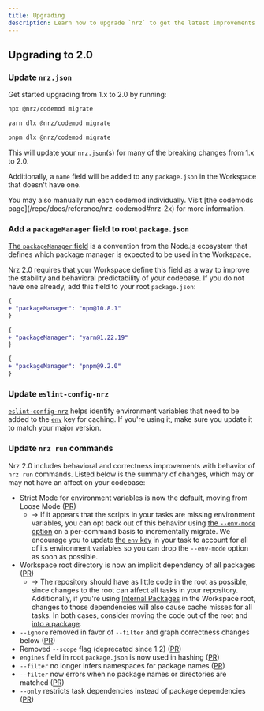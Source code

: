```yaml
---
title: Upgrading
description: Learn how to upgrade `nrz` to get the latest improvements to your repository.
---
```



## Upgrading to 2.0

<Steps>
<Step>

### Update `nrz.json`

Get started upgrading from 1.x to 2.0 by running:

<PackageManagerTabs>

<Tab>

```bash title="Terminal"
npx @nrz/codemod migrate
```

</Tab>

<Tab>

```bash title="Terminal"
yarn dlx @nrz/codemod migrate
```

</Tab>

<Tab>

```bash title="Terminal"
pnpm dlx @nrz/codemod migrate
```

</Tab>

</PackageManagerTabs>

This will update your `nrz.json`(s) for many of the breaking changes from 1.x to 2.0.

Additionally, a `name` field will be added to any `package.json` in the Workspace that doesn't have one.

<Callout type="good-to-know">
  You may also manually run each codemod individually. Visit [the codemods
  page](/repo/docs/reference/nrz-codemod#nrz-2x) for more information.
</Callout>

</Step>

<Step>

### Add a `packageManager` field to root `package.json`

[The `packageManager` field](https://nodejs.org/api/packages.html#packagemanager) is a convention from the Node.js ecosystem that defines which package manager is expected to be used in the Workspace.

Nrz 2.0 requires that your Workspace define this field as a way to improve the stability and behavioral predictability of your codebase. If you do not have one already, add this field to your root `package.json`:

<PackageManagerTabs>
<Tab>

```diff title="./package.json"
{
+ "packageManager": "npm@10.8.1"
}
```

</Tab>

<Tab>

```diff title="./package.json"
{
+ "packageManager": "yarn@1.22.19"
}
```

</Tab>

<Tab>

```diff title="./package.json"
{
+ "packageManager": "pnpm@9.2.0"
}
```

</Tab>
</PackageManagerTabs>

</Step>
<Step>

### Update `eslint-config-nrz`

[`eslint-config-nrz`](/repo/docs/reference/eslint-config-nrz) helps identify environment variables that need to be added to the [`env`](/repo/docs/reference/configuration#env) key for caching. If you're using it, make sure you update it to match your major version.

</Step>

<Step>

### Update `nrz run` commands

Nrz 2.0 includes behavioral and correctness improvements with behavior of `nrz run` commands. Listed below is the summary of changes, which may or may not have an affect on your codebase:

- Strict Mode for environment variables is now the default, moving from Loose Mode ([PR](https://github.com/khulnasoft/nrz/pull/8182))
  - → If it appears that the scripts in your tasks are missing environment variables, you can opt back out of this behavior using [the `--env-mode` option](/repo/docs/reference/run#--env-mode-option) on a per-command basis to incrementally migrate. We encourage you to update [the `env` key](/repo/docs/reference/configuration#env) in your task to account for all of its environment variables so you can drop the `--env-mode` option as soon as possible.
- Workspace root directory is now an implicit dependency of all packages ([PR](https://github.com/khulnasoft/nrz/pull/8202))
  - → The repository should have as little code in the root as possible, since changes to the root can affect all tasks in your repository. Additionally, if you're using [Internal Packages]() in the Workspace root, changes to those dependencies will also cause cache misses for all tasks. In both cases, consider moving the code out of the root and [into a package](/repo/docs/crafting-your-repository/structuring-a-repository).
- `--ignore` removed in favor of `--filter` and graph correctness changes below ([PR](https://github.com/khulnasoft/nrz/pull/8201))
- Removed `--scope` flag (deprecated since 1.2) ([PR](https://github.com/khulnasoft/nrz/pull/7970))
- `engines` field in root `package.json` is now used in hashing ([PR](https://github.com/khulnasoft/nrz/pull/8173))
- `--filter` no longer infers namespaces for package names ([PR](https://github.com/khulnasoft/nrz/pull/8137))
- `--filter` now errors when no package names or directories are matched ([PR](https://github.com/khulnasoft/nrz/pull/8142))
- `--only` restricts task dependencies instead of package dependencies ([PR](https://github.com/khulnasoft/nrz/pull/8163))

</Step>
</Steps>
